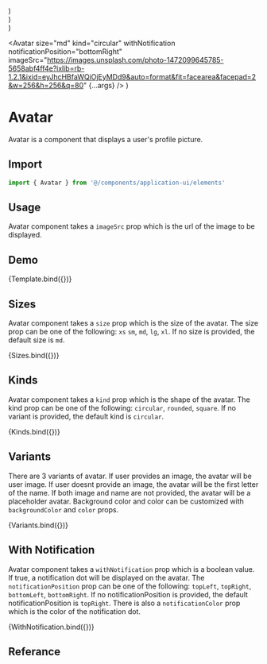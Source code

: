 
<Meta title="Application UI/Elements/Avatar" component={Avatar} />


  <div className="flex gap-2">
    <Avatar
      size="xs"
      imageSrc="https://images.unsplash.com/photo-1472099645785-5658abf4ff4e?ixlib=rb-1.2.1&ixid=eyJhcHBfaWQiOjEyMDd9&auto=format&fit=facearea&facepad=2&w=256&h=256&q=80"
      {...args}
    />
    <Avatar
      size="sm"
      imageSrc="https://images.unsplash.com/photo-1472099645785-5658abf4ff4e?ixlib=rb-1.2.1&ixid=eyJhcHBfaWQiOjEyMDd9&auto=format&fit=facearea&facepad=2&w=256&h=256&q=80"
      {...args}
    />
    <Avatar
      size="md"
      imageSrc="https://images.unsplash.com/photo-1472099645785-5658abf4ff4e?ixlib=rb-1.2.1&ixid=eyJhcHBfaWQiOjEyMDd9&auto=format&fit=facearea&facepad=2&w=256&h=256&q=80"
      {...args}
    />
    <Avatar
      size="lg"
      imageSrc="https://images.unsplash.com/photo-1472099645785-5658abf4ff4e?ixlib=rb-1.2.1&ixid=eyJhcHBfaWQiOjEyMDd9&auto=format&fit=facearea&facepad=2&w=256&h=256&q=80"
      {...args}
    />
    <Avatar
      size="xl"
      imageSrc="https://images.unsplash.com/photo-1472099645785-5658abf4ff4e?ixlib=rb-1.2.1&ixid=eyJhcHBfaWQiOjEyMDd9&auto=format&fit=facearea&facepad=2&w=256&h=256&q=80"
      {...args}
    />
  </div>
)

  <div className="flex gap-2">
    <Avatar
      size="md"
      kind="circular"
      imageSrc="https://images.unsplash.com/photo-1472099645785-5658abf4ff4e?ixlib=rb-1.2.1&ixid=eyJhcHBfaWQiOjEyMDd9&auto=format&fit=facearea&facepad=2&w=256&h=256&q=80"
      {...args}
    />
    <Avatar
      size="md"
      kind="rounded"
      imageSrc="https://images.unsplash.com/photo-1472099645785-5658abf4ff4e?ixlib=rb-1.2.1&ixid=eyJhcHBfaWQiOjEyMDd9&auto=format&fit=facearea&facepad=2&w=256&h=256&q=80"
      {...args}
    />
    <Avatar
      size="md"
      kind="square"
      imageSrc="https://images.unsplash.com/photo-1472099645785-5658abf4ff4e?ixlib=rb-1.2.1&ixid=eyJhcHBfaWQiOjEyMDd9&auto=format&fit=facearea&facepad=2&w=256&h=256&q=80"
      {...args}
    />
  </div>
)

  <div className="flex gap-2">
    <Avatar
      size="md"
      imageSrc="https://images.unsplash.com/photo-1472099645785-5658abf4ff4e?ixlib=rb-1.2.1&ixid=eyJhcHBfaWQiOjEyMDd9&auto=format&fit=facearea&facepad=2&w=256&h=256&q=80"
      {...args}
    />
    <Avatar size="md" personName="John Doe" {...args} />
    <Avatar size="md" {...args} />
  </div>
)

  <Avatar
    size="md"
    kind="circular"
    withNotification
    notificationPosition="bottomRight"
    imageSrc="https://images.unsplash.com/photo-1472099645785-5658abf4ff4e?ixlib=rb-1.2.1&ixid=eyJhcHBfaWQiOjEyMDd9&auto=format&fit=facearea&facepad=2&w=256&h=256&q=80"
    {...args}
  />
)

# Avatar

Avatar is a component that displays a user's profile picture.

## Import

```js
import { Avatar } from '@/components/application-ui/elements'
```

## Usage

Avatar component takes a `imageSrc` prop which is the url of the image to be displayed.

## Demo

<Canvas>
  <Story
    name="Default"
    args={{
      imageSrc:
        'https://images.unsplash.com/photo-1472099645785-5658abf4ff4e?ixlib=rb-1.2.1&ixid=eyJhcHBfaWQiOjEyMDd9&auto=format&fit=facearea&facepad=2&w=256&h=256&q=80',
    }}
  >
    {Template.bind({})}
  </Story>
</Canvas>

## Sizes

Avatar component takes a `size` prop which is the size of the avatar. The size prop can be one of the following: `xs` `sm`, `md`, `lg`, `xl`. If no size is provided, the default size is `md`.

<Canvas>
  <Story name="Sizes">{Sizes.bind({})}</Story>
</Canvas>

## Kinds

Avatar component takes a `kind` prop which is the shape of the avatar. The kind prop can be one of the following: `circular`, `rounded`, `square`. If no variant is provided, the default kind is `circular`.

<Canvas>
  <Story name="Kinds">{Kinds.bind({})}</Story>
</Canvas>

## Variants

There are 3 variants of avatar. If user provides an image, the avatar will be user image. If user doesnt provide an image, the avatar will be the first letter of the name. If both image and name are not provided, the avatar will be a placeholder avatar. Background color and color can be customized with `backgroundColor` and `color` props.

<Canvas>
  <Story name="Variants">{Variants.bind({})}</Story>
</Canvas>

## With Notification

Avatar component takes a `withNotification` prop which is a boolean value. If true, a notification dot will be displayed on the avatar. The `notificationPosition` prop can be one of the following: `topLeft`, `topRight`, `bottomLeft`, `bottomRight`. If no notificationPosition is provided, the default notificationPosition is `topRight`. There is also a `notificationColor` prop which is the color of the notification dot.

<Canvas>
  <Story name="With Notification">{WithNotification.bind({})}</Story>
</Canvas>

## Referance

<ArgsTable of={Avatar} />
